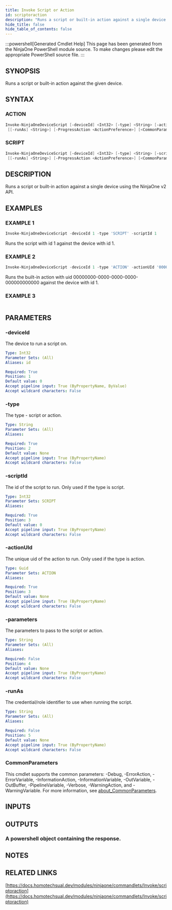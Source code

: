 ```yaml
---
title: Invoke Script or Action
id: scriptoraction
description: "Runs a script or built-in action against a single device using the NinjaOne v2 API."
hide_title: false
hide_table_of_contents: false
---
```


:::powershell[Generated Cmdlet Help]
This page has been generated from the NinjaOne PowerShell module source. To make changes please edit the appropriate PowerShell source file.
:::

## SYNOPSIS

Runs a script or built-in action against the given device.

## SYNTAX

### ACTION

```powershell
Invoke-NinjaOneDeviceScript [-deviceId] <Int32> [-type] <String> [-actionUId] <Guid> [[-parameters] <String>]
 [[-runAs] <String>] [-ProgressAction <ActionPreference>] [<CommonParameters>]
```

### SCRIPT

```powershell
Invoke-NinjaOneDeviceScript [-deviceId] <Int32> [-type] <String> [-scriptId] <Int32> [[-parameters] <String>]
 [[-runAs] <String>] [-ProgressAction <ActionPreference>] [<CommonParameters>]
```

## DESCRIPTION

Runs a script or built-in action against a single device using the NinjaOne v2 API.

## EXAMPLES

### EXAMPLE 1

```powershell
Invoke-NinjaOneDeviceScript -deviceId 1 -type 'SCRIPT' -scriptId 1
```

Runs the script with id 1 against the device with id 1.

### EXAMPLE 2

```powershell
Invoke-NinjaOneDeviceScript -deviceId 1 -type 'ACTION' -actionUId '00000000-0000-0000-0000-000000000000'
```

Runs the built-in action with uid 00000000-0000-0000-0000-000000000000 against the device with id 1.

### EXAMPLE 3

```powershell

```

## PARAMETERS

### -deviceId

The device to run a script on.

```yaml
Type: Int32
Parameter Sets: (All)
Aliases: id

Required: True
Position: 1
Default value: 0
Accept pipeline input: True (ByPropertyName, ByValue)
Accept wildcard characters: False
```

### -type

The type - script or action.

```yaml
Type: String
Parameter Sets: (All)
Aliases:

Required: True
Position: 2
Default value: None
Accept pipeline input: True (ByPropertyName)
Accept wildcard characters: False
```

### -scriptId

The id of the script to run.
Only used if the type is script.

```yaml
Type: Int32
Parameter Sets: SCRIPT
Aliases:

Required: True
Position: 3
Default value: 0
Accept pipeline input: True (ByPropertyName)
Accept wildcard characters: False
```

### -actionUId

The unique uid of the action to run.
Only used if the type is action.

```yaml
Type: Guid
Parameter Sets: ACTION
Aliases:

Required: True
Position: 3
Default value: None
Accept pipeline input: True (ByPropertyName)
Accept wildcard characters: False
```

### -parameters

The parameters to pass to the script or action.

```yaml
Type: String
Parameter Sets: (All)
Aliases:

Required: False
Position: 4
Default value: None
Accept pipeline input: True (ByPropertyName)
Accept wildcard characters: False
```

### -runAs

The credential/role identifier to use when running the script.

```yaml
Type: String
Parameter Sets: (All)
Aliases:

Required: False
Position: 5
Default value: None
Accept pipeline input: True (ByPropertyName)
Accept wildcard characters: False
```

### CommonParameters

This cmdlet supports the common parameters: -Debug, -ErrorAction, -ErrorVariable, -InformationAction, -InformationVariable, -OutVariable, -OutBuffer, -PipelineVariable, -Verbose, -WarningAction, and -WarningVariable. For more information, see [about_CommonParameters](http://go.microsoft.com/fwlink/?LinkID=113216).

## INPUTS


## OUTPUTS

### A powershell object containing the response.

## NOTES

## RELATED LINKS

[https://docs.homotechsual.dev/modules/ninjaone/commandlets/Invoke/scriptoraction](https://docs.homotechsual.dev/modules/ninjaone/commandlets/Invoke/scriptoraction)
